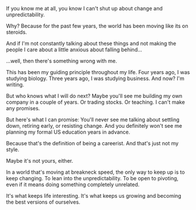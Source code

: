 If you know me at all, you know I can't shut up about change and unpredictability.

Why? Because for the past few years, the world has been moving like its on steroids.

And if I'm not constantly talking about these things and not making the people I care about a little anxious about falling behind...

...well, then there's something wrong with me.

This has been my guiding principle throughout my life. Four years ago, I was studying biology. Three years ago, I was studying business. And now? I'm writing.

But who knows what I will do next? Maybe you'll see me building my own company in a couple of years. Or trading stocks. Or teaching. I can't make any promises.

But here's what I can promise: You'll never see me talking about settling down, retiring early, or resisting change. And you definitely won't see me planning my formal US education years in advance.

Because that's the definition of being a careerist. And that's just not my style.

Maybe it's not yours, either.

In a world that's moving at breakneck speed, the only way to keep up is to keep changing. To lean into the unpredictability. To be open to pivoting, even if it means doing something completely unrelated.

It's what keeps life interesting. It's what keeps us growing and becoming the best versions of ourselves.